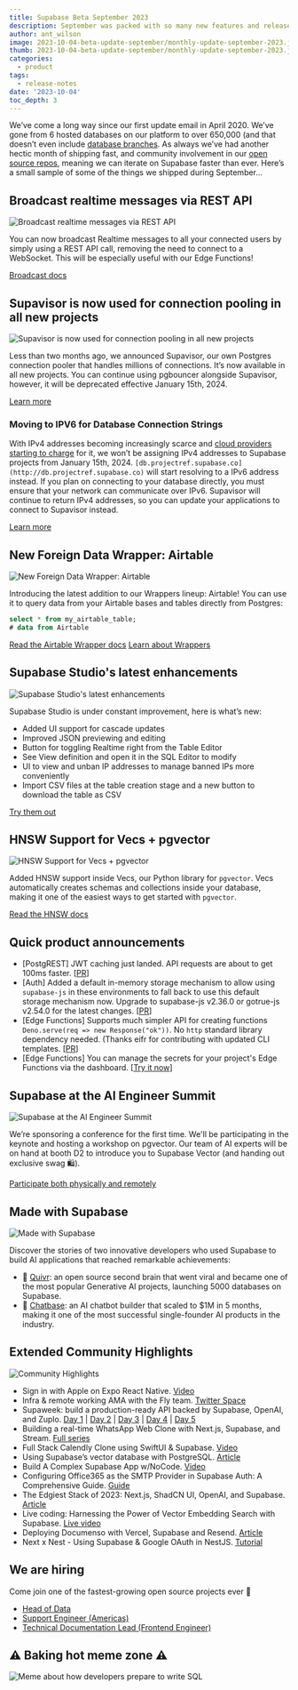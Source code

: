 ```yaml
---
title: Supabase Beta September 2023
description: September was packed with so many new features and releases that it might have seemed like another Launch Week, but it wasn't!
author: ant_wilson
image: 2023-10-04-beta-update-september/monthly-update-september-2023.jpg
thumb: 2023-10-04-beta-update-september/monthly-update-september-2023.jpg
categories:
  - product
tags:
  - release-notes
date: '2023-10-04'
toc_depth: 3
---
```


We’ve come a long way since our first update email in April 2020. We’ve gone from 6 hosted databases on our platform to over 650,000 (and that doesn’t even include [database branches](https://supabase.com/blog/supabase-local-dev). As always we’ve had another hectic month of shipping fast, and community involvement in our [open source repos](https://github.com/supabase/supabase), meaning we can iterate on Supabase faster than ever. Here’s a small sample of some of the things we shipped during September…

## Broadcast realtime messages via REST API

![Broadcast realtime messages via REST API](https://obuldanrptloktxcffvn.supabase.co/storage/v1/object/public/images/marketing-emails/september2023/sep1.png)

You can now broadcast Realtime messages to all your connected users by simply using a REST API call, removing the need to connect to a WebSocket. This will be especially useful with our Edge Functions!

[Broadcast docs](https://supabase.com/docs/guides/realtime/broadcast#send-messages-using-rest-calls)

## Supavisor is now used for connection pooling in all new projects

![Supavisor is now used for connection pooling in all new projects](https://obuldanrptloktxcffvn.supabase.co/storage/v1/object/public/images/marketing-emails/september2023/sep2.png)

Less than two months ago, we announced Supavisor, our own Postgres connection pooler that handles millions of connections. It’s now available in all new projects. You can continue using pgbouncer alongside Supavisor, however, it will be deprecated effective January 15th, 2024.

[Learn more](https://github.com/orgs/supabase/discussions/17817)

### Moving to IPV6 for Database Connection Strings

With IPv4 addresses becoming increasingly scarce and [cloud providers starting to charge](https://aws.amazon.com/blogs/aws/new-aws-public-ipv4-address-charge-public-ip-insights/) for it, we won’t be assigning IPv4 addresses to Supabase projects from January 15th, 2024. `[db.projectref.supabase.co](http://db.projectref.supabase.co)` will start resolving to a IPv6 address instead. If you plan on connecting to your database directly, you must ensure that your network can communicate over IPv6. Supavisor will continue to return IPv4 addresses, so you can update your applications to connect to Supavisor instead.

[Learn more](https://github.com/orgs/supabase/discussions/17817)

## New Foreign Data Wrapper: Airtable

![New Foreign Data Wrapper: Airtable](https://obuldanrptloktxcffvn.supabase.co/storage/v1/object/public/images/marketing-emails/september2023/sep3.png?t=2023-10-03T11%3A36%3A04.651Z)

Introducing the latest addition to our Wrappers lineup: Airtable! You can use it to query data from your Airtable bases and tables directly from Postgres:

```sql
select * from my_airtable_table;
# data from Airtable
```

[Read the Airtable Wrapper docs](https://supabase.com/docs/guides/database/extensions/wrappers/airtable)
[Learn about Wrappers](https://supabase.com/blog/postgres-foreign-data-wrappers-rust)

## Supabase Studio's latest enhancements

![Supabase Studio's latest enhancements](https://obuldanrptloktxcffvn.supabase.co/storage/v1/object/public/images/marketing-emails/september2023/supabase-studio-json.png)

Supabase Studio is under constant improvement, here is what’s new:

- Added UI support for cascade updates
- Improved JSON previewing and editing
- Button for toggling Realtime right from the Table Editor
- See View definition and open it in the SQL Editor to modify
- UI to view and unban IP addresses to manage banned IPs more conveniently
- Import CSV files at the table creation stage and a new button to download the table as CSV

[Try them out](https://supabase.com/dashboard/project/_)

## HNSW Support for Vecs + pgvector

![HNSW Support for Vecs + pgvector](https://obuldanrptloktxcffvn.supabase.co/storage/v1/object/public/images/marketing-emails/september2023/supabase-vector?t=2023-10-03T11%3A39%3A09.327Z)

Added HNSW support inside Vecs, our Python library for `pgvector`. Vecs automatically creates schemas and collections inside your database, making it one of the easiest ways to get started with `pgvector`.

[Read the HNSW docs](https://supabase.com/docs/guides/ai/python/api#create-an-index)

## Quick product announcements

- [PostgREST] JWT caching just landed. API requests are about to get 100ms faster. [[PR](https://github.com/PostgREST/postgrest/pull/2928)]
- [Auth] Added a default in-memory storage mechanism to allow using `supabase-js` in these environments to fall back to use this default storage mechanism now. Upgrade to supabase-js v2.36.0 or gotrue-js v2.54.0 for the latest changes. [[PR](https://github.com/supabase/gotrue-js/pull/774)]
- [Edge Functions] Supports much simpler API for creating functions `Deno.serve(req => new Response("ok"))`. No `http` standard library dependency needed. (Thanks eifr for contributing with updated CLI templates. [[PR](https://github.com/supabase/cli/pull/1504)]
- [Edge Functions] You can manage the secrets for your project's Edge Functions via the dashboard. [[Try it now](https://supabase.com/dashboard/project/_/settings/functions)]

## Supabase at the AI Engineer Summit

![Supabase at the AI Engineer Summit](https://obuldanrptloktxcffvn.supabase.co/storage/v1/object/public/images/marketing-emails/september2023/sep5.png)

We’re sponsoring a conference for the first time. We'll be participating in the keynote and hosting a workshop on pgvector. Our team of AI experts will be on hand at booth D2 to introduce you to Supabase Vector (and handing out exclusive swag 🛍️).

[Participate both physically and remotely](https://www.ai.engineer/summit)

## Made with Supabase

![Made with Supabase](https://obuldanrptloktxcffvn.supabase.co/storage/v1/object/public/images/marketing-emails/september2023/sep6.png)

Discover the stories of two innovative developers who used Supabase to build AI applications that reached remarkable achievements:

- 🧠 [Quivr](https://supabase.com/customers/quivr): an open source second brain that went viral and became one of the most popular Generative AI projects, launching 5000 databases on Supabase.
- 💬 [Chatbase](https://supabase.com/customers/chatbase): an AI chatbot builder that scaled to $1M in 5 months, making it one of the most successful single-founder AI products in the industry.

## Extended Community Highlights

![Community Highlights](https://obuldanrptloktxcffvn.supabase.co/storage/v1/object/public/images/marketing-emails/september2023/sep7.png)

- Sign in with Apple on Expo React Native. [Video](https://www.youtube.com/watch?v=-tpcZzTdvN0)
- Infra & remote working AMA with the Fly team. [Twitter Space](https://twitter.com/supabase/status/1704023293295243600)
- Supaweek: build a production-ready API backed by Supabase, OpenAI, and Zuplo. [Day 1](https://zuplo.com/blog/2023/09/25/using-openai-and-supabase-db-to-create-an-api) | [Day 2](https://zuplo.com/blog/2023/09/26/handling-user-requests-dynamically) | [Day 3](https://zuplo.com/blog/2023/09/27/documentation-for-your-supabase-api) | [Day 4](https://zuplo.com/blog/2023/09/28/monetizing-apis) | [Day 5](https://zuplo.com/blog/2023/09/29/announcing-supabase-auth-for-dev-portal)
- Building a real-time WhatsApp Web Clone with Next.js, Supabase, and Stream. [Full series](https://getstream.io/blog/whatsapp-nextjs/)
- Full Stack Calendly Clone using SwiftUI & Supabase. [Video](https://www.youtube.com/watch?v=SKkh2ZFTgdY)
- Using Supabase’s vector database with PostgreSQL. [Article](https://blog.logrocket.com/using-supabases-vector-database-postgresql/)
- Build A Complex Supabase App w/NoCode. [Video](https://www.youtube.com/watch?v=1n4UGyNDAis)
- Configuring Office365 as the SMTP Provider in Supabase Auth: A Comprehensive Guide. [Guide](https://blog.mansueli.com/configuring-office365-as-the-smtp-provider-in-supabase-auth-a-comprehensive-guide)
- The Edgiest Stack of 2023: Next.js, ShadCN UI, OpenAI, and Supabase. [Article](https://programmingfire.com/the-edgiest-stack-of-2023-nextjs-shadcn-ui-openai-and-supabase)
- Live coding: Harnessing the Power of Vector Embedding Search with Supabase. [Live video](https://www.youtube.com/watch?v=NtOi784Evls)
- Deploying Documenso with Vercel, Supabase and Resend. [Article](https://dev.to/documenso/deploying-documenso-with-vercel-supabase-and-resend-foi)
- Next x Nest - Using Supabase & Google OAuth in NestJS. [Tutorial](https://dev.to/abhikbanerjee99/next-x-nest-using-supabase-google-oauth-in-nestjs-1m7j)

## We are hiring

Come join one of the fastest-growing open source projects ever 🤗

- [Head of Data](https://boards.greenhouse.io/supabase/jobs/4981444004)
- [Support Engineer (Americas)](https://boards.greenhouse.io/supabase/jobs/4973255004)
- [Technical Documentation Lead (Frontend Engineer)](https://boards.greenhouse.io/supabase/jobs/4965064004)

## **⚠️ Baking hot meme zone ⚠️**

![Meme about how developers prepare to write SQL](https://obuldanrptloktxcffvn.supabase.co/storage/v1/object/public/images/marketing-emails/september2023/supabase-update-september-2023-meme.png)
